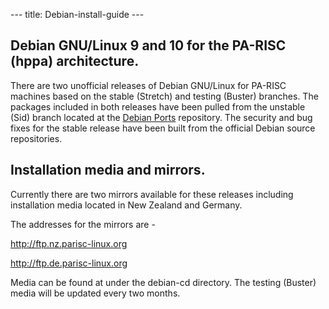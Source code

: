 ---
title: Debian-install-guide
---


== Debian GNU/Linux 9 and 10 for the PA-RISC (hppa) architecture. ==
There are two unofficial releases of Debian GNU/Linux for PA-RISC machines based on the stable (Stretch) and testing (Buster) branches. The packages included in both releases have been pulled from the unstable (Sid) branch located at the [http://www.debian-ports.org Debian Ports] repository. The security and bug fixes for the stable release have been built from the official Debian source repositories.


== Installation media and mirrors. ==
Currently there are two mirrors available for these releases including installation media located in New Zealand and Germany.

The addresses for the mirrors are -

[http://ftp.nz.parisc-linux.org http://ftp.nz.parisc-linux.org] 

[http://ftp.de.parisc-linux.org http://ftp.de.parisc-linux.org] 

Media can be found at under the debian-cd directory. The testing (Buster) media will be updated every two months.
